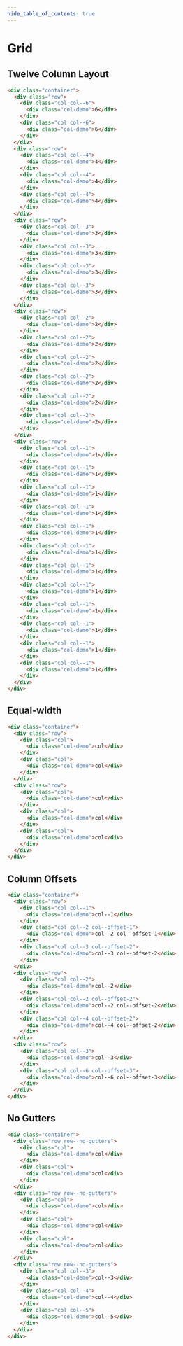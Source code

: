 ```yaml
---
hide_table_of_contents: true
---
```


# Grid


## Twelve Column Layout

```html containerClassName="grid-demo"
<div class="container">
  <div class="row">
    <div class="col col--6">
      <div class="col-demo">6</div>
    </div>
    <div class="col col--6">
      <div class="col-demo">6</div>
    </div>
  </div>
  <div class="row">
    <div class="col col--4">
      <div class="col-demo">4</div>
    </div>
    <div class="col col--4">
      <div class="col-demo">4</div>
    </div>
    <div class="col col--4">
      <div class="col-demo">4</div>
    </div>
  </div>
  <div class="row">
    <div class="col col--3">
      <div class="col-demo">3</div>
    </div>
    <div class="col col--3">
      <div class="col-demo">3</div>
    </div>
    <div class="col col--3">
      <div class="col-demo">3</div>
    </div>
    <div class="col col--3">
      <div class="col-demo">3</div>
    </div>
  </div>
  <div class="row">
    <div class="col col--2">
      <div class="col-demo">2</div>
    </div>
    <div class="col col--2">
      <div class="col-demo">2</div>
    </div>
    <div class="col col--2">
      <div class="col-demo">2</div>
    </div>
    <div class="col col--2">
      <div class="col-demo">2</div>
    </div>
    <div class="col col--2">
      <div class="col-demo">2</div>
    </div>
    <div class="col col--2">
      <div class="col-demo">2</div>
    </div>
  </div>
  <div class="row">
    <div class="col col--1">
      <div class="col-demo">1</div>
    </div>
    <div class="col col--1">
      <div class="col-demo">1</div>
    </div>
    <div class="col col--1">
      <div class="col-demo">1</div>
    </div>
    <div class="col col--1">
      <div class="col-demo">1</div>
    </div>
    <div class="col col--1">
      <div class="col-demo">1</div>
    </div>
    <div class="col col--1">
      <div class="col-demo">1</div>
    </div>
    <div class="col col--1">
      <div class="col-demo">1</div>
    </div>
    <div class="col col--1">
      <div class="col-demo">1</div>
    </div>
    <div class="col col--1">
      <div class="col-demo">1</div>
    </div>
    <div class="col col--1">
      <div class="col-demo">1</div>
    </div>
    <div class="col col--1">
      <div class="col-demo">1</div>
    </div>
    <div class="col col--1">
      <div class="col-demo">1</div>
    </div>
  </div>
</div>
```

## Equal-width

```html containerClassName="grid-demo"
<div class="container">
  <div class="row">
    <div class="col">
      <div class="col-demo">col</div>
    </div>
    <div class="col">
      <div class="col-demo">col</div>
    </div>
  </div>
  <div class="row">
    <div class="col">
      <div class="col-demo">col</div>
    </div>
    <div class="col">
      <div class="col-demo">col</div>
    </div>
    <div class="col">
      <div class="col-demo">col</div>
    </div>
  </div>
</div>
```

## Column Offsets

```html containerClassName="grid-demo"
<div class="container">
  <div class="row">
    <div class="col col--1">
      <div class="col-demo">col--1</div>
    </div>
    <div class="col col--2 col--offset-1">
      <div class="col-demo">col--2 col--offset-1</div>
    </div>
    <div class="col col--3 col--offset-2">
      <div class="col-demo">col--3 col--offset-2</div>
    </div>
  </div>
  <div class="row">
    <div class="col col--2">
      <div class="col-demo">col--2</div>
    </div>
    <div class="col col--2 col--offset-2">
      <div class="col-demo">col--2 col--offset-2</div>
    </div>
    <div class="col col--4 col--offset-2">
      <div class="col-demo">col--4 col--offset-2</div>
    </div>
  </div>
  <div class="row">
    <div class="col col--3">
      <div class="col-demo">col--3</div>
    </div>
    <div class="col col--6 col--offset-3">
      <div class="col-demo">col--6 col--offset-3</div>
    </div>
  </div>
</div>
```

## No Gutters

```html containerClassName="grid-demo"
<div class="container">
  <div class="row row--no-gutters">
    <div class="col">
      <div class="col-demo">col</div>
    </div>
    <div class="col">
      <div class="col-demo">col</div>
    </div>
  </div>
  <div class="row row--no-gutters">
    <div class="col">
      <div class="col-demo">col</div>
    </div>
    <div class="col">
      <div class="col-demo">col</div>
    </div>
    <div class="col">
      <div class="col-demo">col</div>
    </div>
  </div>
  <div class="row row--no-gutters">
    <div class="col col--3">
      <div class="col-demo">col--3</div>
    </div>
    <div class="col col--4">
      <div class="col-demo">col--4</div>
    </div>
    <div class="col col--5">
      <div class="col-demo">col--5</div>
    </div>
  </div>
</div>
```
